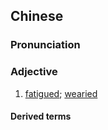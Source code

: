 {{also|劳顿}}
==Chinese==
{{zh-forms|s=劳顿}}

===Pronunciation===
{{zh-pron
|m=láodùn
|c=lou4 deon6
|cat=a
}}

===Adjective===
{{zh-adj}}

# [[fatigued]]; [[wearied]]

====Derived terms====
{{zh-der|舟車勞頓|鞍馬勞頓}}